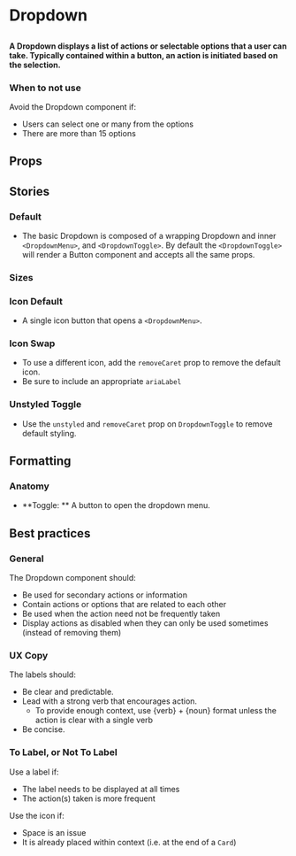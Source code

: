 
# Dropdown

##

<h4>
  A Dropdown displays a list of actions or selectable options that a user can take.
  Typically contained within a button, an action is initiated based on the selection.
</h4>

<Canvas>
  <Story id="components-dropdown--default" />
</Canvas>


### When to not use
Avoid the Dropdown component if:

- Users can select one or many from the options
- There are more than 15 options

## Props

<ArgsTable of={Dropdown} />

## Stories

### Default

- The basic Dropdown is composed of a wrapping Dropdown and inner `<DropdownMenu>`, and `<DropdownToggle>`. By default the `<DropdownToggle>` will render a Button component and accepts all the same props.

<Canvas>
  <Story id="components-dropdown--default" />
</Canvas>

### Sizes

<Canvas>
  <Story id="components-dropdown--sizes" />
</Canvas>

### Icon Default
- A single icon button that opens a `<DropdownMenu>`.

<Canvas>
  <Story id="components-dropdown--icon-default" />
</Canvas>

### Icon Swap
- To use a different icon, add the `removeCaret` prop to remove the default icon.
- Be sure to include an appropriate `ariaLabel`

<Canvas>
  <Story id="components-dropdown--icon-swap" />
</Canvas>

### Unstyled Toggle
- Use the `unstyled` and `removeCaret` prop on `DropdownToggle` to remove default styling.

<Canvas>
  <Story id="components-dropdown--unstyled-toggle" />
</Canvas>


## Formatting

### Anatomy
- **Toggle: ** A button to open the dropdown menu.


## Best practices


### General
The Dropdown component should:

- Be used for secondary actions or information
- Contain actions or options that are related to each other
- Be used when the action need not be frequently taken
- Display actions as disabled when they can only be used sometimes (instead of removing them)

### UX Copy

The labels should:

- Be clear and predictable.
- Lead with a strong verb that encourages action.
    - To provide enough context, use {verb} + {noun} format unless the action is clear with a single verb
- Be concise.

### To Label, or Not To Label

Use a label if:

- The label needs to be displayed at all times
- The action(s) taken is more frequent

Use the icon if:

- Space is an issue
- It is already placed within context (i.e. at the end of a `Card`)

<Figma url="https://www.figma.com/file/471iS3QrpPtXZpS1xbsJ20/Components?node-id=8699%3A42280" />

